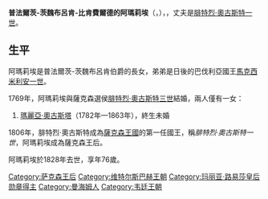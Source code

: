 {{Unreferenced|time=2020-07-07T03:47:15+00:00}}
{{Infobox royalty|consort=yes
| name         = 茨魏布呂肯-比肯費爾德的阿瑪莉埃
| image        = Brandt - Maria Amalie Auguste of Zweibrücken.jpg
| succession   = 薩克森選侯夫人
| reign        = 1769年 — 1806年
| succession1  = 薩克森王后
| reign1       = 1806年12月20日 — 1827年5月5日
| birth_date   = {{birth date|1752|5|10|df=y}}
| birth_place  = [[曼海姆|曼海姆]]
| death_date   = {{death date and age|1828|11|15|1752|5|10|df=y}}
| burial_place = [[宮廷主教座堂|宮廷主教座堂]]
| spouse       = [[弗里德里希·奥古斯特一世_(萨克森国王)|腓特烈·奧古斯特一世]]
| issue        = [[瑪麗亞·奧古斯塔公主|瑪麗亞·奧古斯塔公主]]
| house        = [[維特爾斯巴赫王朝|維特爾斯巴赫王朝]]
| father       = [[腓特烈·米夏埃爾_(茨魏布呂肯-比肯費爾德)|腓特烈·米夏埃爾]]
| mother       = [[瑪麗亞·法蘭西絲卡_(普法爾茨-蘇爾茨巴赫)|瑪麗亞·法蘭西絲卡]]
| religion     = [[羅馬天主教|羅馬天主教]]
}}
'''普法爾茨-茨魏布呂肯-比肯費爾德的阿瑪莉埃'''（{{lang-de|Amalie von Pfalz-Zweibrücken-Birkenfeld}}，{{bd|1752年|5月10日|1828年|11月15日}}），{{le|薩克森王后|List of Saxon consorts}}，丈夫是[[弗里德里希·奥古斯特一世_(萨克森国王)|腓特烈·奧古斯特一世]]。

==生平==
阿瑪莉埃是普法爾茨-茨魏布呂肯伯爵{{le|腓特烈·米夏埃爾|Frederick Michael, Count Palatine of Zweibrücken}}的長女，弟弟是日後的巴伐利亞國王[[馬克西米利安一世_(巴伐利亞國王)|馬克西米利安一世]]。

1769年，阿瑪莉埃與薩克森選侯[[弗里德里希·奥古斯特一世_(萨克森国王)|腓特烈·奧古斯特三世]]結婚，兩人僅有一女：
# [[薩克森的瑪麗亞·奧古斯塔|瑪麗亞·奧古斯塔]]（1782年—1863年），終生未婚

1806年，腓特烈·奧古斯特成為[[薩克森王國|薩克森王國]]的第一任國王，稱''腓特烈·奧古斯特一世''，阿瑪莉埃成為薩克森王后。

阿瑪莉埃於1828年去世，享年76歲。

[[Category:萨克森王后|Category:萨克森王后]]
[[Category:维特尔斯巴赫王朝|Category:维特尔斯巴赫王朝]]
[[Category:玛丽亚·路易莎皇后勋章得主|Category:玛丽亚·路易莎皇后勋章得主]]
[[Category:曼海姆人|Category:曼海姆人]]
[[Category:韦廷王朝|Category:韦廷王朝]]